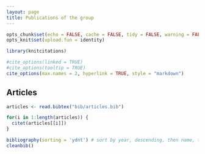 ```yaml
---
layout: page
title: Publications of the group
---
```


```r
opts_chunk$set(echo = FALSE, cache = FALSE, tidy = FALSE, warning = FALSE, message = FALSE)
opts_knit$set(upload.fun = identity)
```

```r
library(knitcitations)
```

```r
#cite_options(linked = TRUE)
#cite_options(tooltip = TRUE)
cite_options(max.names = 2, hyperlink = TRUE, style = "markdown")
```

## Articles

```r
articles <- read.bibtex("bib/articles.bib")
```

```r
for(i in 1:length(articles)) {
  citet(articles[[i]])
} 
```

```r
bibliography(sorting = 'ydnt') # sort by year, descending, then name, title
cleanbib()
```


